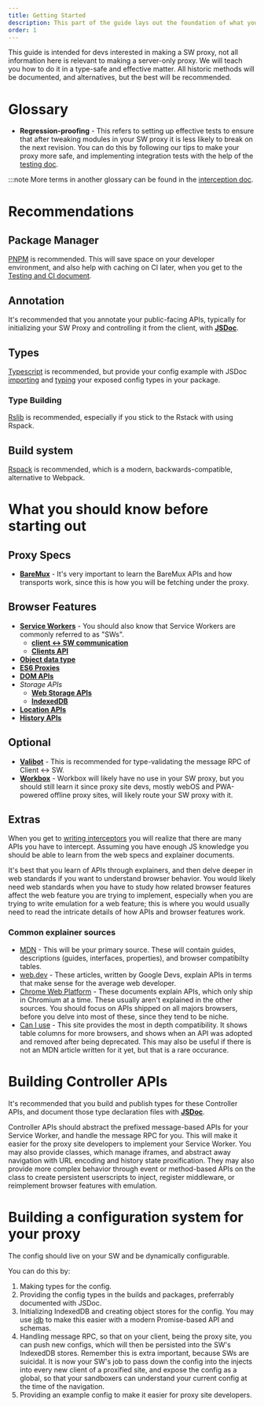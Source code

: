 ```yaml
---
title: Getting Started
description: This part of the guide lays out the foundation of what you need to know to build a SW proxy.
order: 1
---
```


This guide is intended for devs interested in making a SW proxy, not all information here is relevant to making a server-only proxy. We will teach you how to do it in a type-safe and effective matter. All historic methods will be documented, and alternatives, but the best will be recommended.

# Glossary

- **Regression-proofing** - This refers to setting up effective tests to ensure that after tweaking modules in your SW proxy it is less likely to break on the next revision. You can do this by following our tips to make your proxy more safe, and implementing integration tests with the help of the [testing doc](./testing.mdx).

:::note
More terms in another glossary can be found in the [interception doc](./interception.mdx).

# Recommendations

## Package Manager

[PNPM](https://pnpm.io) is recommended. This will save space on your developer environment, and also help with caching on CI later, when you get to the [Testing and CI document](./testing.mdx).

## Annotation

It's recommended that you annotate your public-facing APIs, typically for initializing your SW Proxy and controlling it from the client, with [**JSDoc**](https://jsdoc.app).

## Types

[Typescript](https://www.typescriptlang.org) is recommended, but provide your config example with JSDoc [importing](https://jsdoc.app/tags-type) and [typing](https://jsdoc.app/tags-type) your exposed config types in your package. 

### Type Building

[Rslib](https://rslib.rs/guide/start/) is recommended, especially if you stick to the Rstack with using Rspack.

## Build system

[Rspack](https://rspack.rs/guide/start/quick-start) is recommended, which is a modern, backwards-compatible, alternative to Webpack.

# What you should know before starting out

## Proxy Specs

- [**BareMux**](https://github.com/MercuryWorkshop/bare-mux) - It's very important to learn the BareMux APIs and how transports work, since this is how you will be fetching under the proxy.

## Browser Features

- [**Service Workers**](https://developer.mozilla.org/en-US/docs/Web/API/Service_Worker_API) - You should also know that Service Workers are commonly referred to as "SWs".
  - [**client \<-\> SW communication**](https://web.dev/articles/two-way-communication-guide)
  - [**Clients API**](https://developer.mozilla.org/en-US/docs/Web/API/Clients)
- [**Object data type**](https://developer.mozilla.org/en-US/docs/Web/JavaScript/Reference/Global_Objects/Object)
- [**ES6 Proxies**](https://developer.mozilla.org/en-US/docs/Web/JavaScript/Reference/Global_Objects/Proxy)
- [**DOM APIs**](https://developer.mozilla.org/en-US/docs/Web/API/Document_Object_Model)
- *Storage APIs*
  - [**Web Storage APIs**](https://developer.mozilla.org/en-US/docs/Web/API/Web_Storage_API)
  - [**IndexedDB**](https://developer.mozilla.org/en-US/docs/Web/API/IndexedDB_API)
- [**Location APIs**](https://developer.mozilla.org/en-US/docs/Web/API/Location)
- [**History APIs**](https://developer.mozilla.org/en-US/docs/Web/API/History_API)

## Optional

- [**Valibot**](https://valibot.dev) - This is recommended for type-validating the message RPC of Client \<-\> SW.
- [**Workbox**](https://developer.chrome.com/docs/workbox) - Workbox will likely have no use in your SW proxy, but you should still learn it since proxy site devs, mostly webOS and PWA-powered offline proxy sites, will likely route your SW proxy with it.

## Extras

When you get to [writing interceptors](./interception.mdx) you will realize that there are many APIs you have to intercept. Assuming you have enough JS knowledge you should be able to learn from the web specs and explainer documents.

It's best that you learn of APIs through explainers, and then delve deeper in web standards if you want to understand browser behavior. You would likely need web standards when you have to study how related browser features affect the web feature you are trying to implement, especially when you are trying to write emulation for a web feature; this is where you would usually need to read the intricate details of how APIs and browser features work.

### Common explainer sources

- [MDN](https://developer.mozilla.org/en-US/docs/Web/API) - This will be your primary source. These will contain guides, descriptions (guides, interfaces, properties), and browser compatibilty tables.
- [web.dev](https://web.dev/articles) - These articles, written by Google Devs, explain APIs in terms that make sense for the average web developer.
- [Chrome Web Platform](https://developer.chrome.com/docs/web-platform) - These documents explain APIs, which only ship in Chromium at a time. These usually aren't explained in the other sources. You should focus on APIs shipped on all majors browsers, before you delve into most of these, since they tend to be niche.
- [Can I use](https://caniuse.com) - This site provides the most in depth compatibility. It shows table columns for more browsers, and shows when an API was adopted and removed after being deprecated. This may also be useful if there is not an MDN article written for it yet, but that is a rare occurance.

# Building Controller APIs

It's recommended that you build and publish types for these Controller APIs, and document those type declaration files with [**JSDoc**](https://jsdoc.app).

Controller APIs should abstract the prefixed message-based APIs for your Service Worker, and handle the message RPC for you. This will make it easier for the proxy site developers to implement your Service Worker. You may also provide classes, which manage iframes, and abstract away navigation with URL encoding and history state proxification. They may also provide more complex behavior through event or method-based APIs on the class to create persistent userscripts to inject, register middleware, or reimplement browser features with emulation.

# Building a configuration system for your proxy

The config should live on your SW and be dynamically configurable.

You can do this by:

1. Making types for the config.
2. Providing the config types in the builds and packages, preferrably documented with JSDoc.
3. Initializing IndexedDB and creating object stores for the config. You may use [idb](https://www.npmjs.com/package/idb) to make this easier with a modern Promise-based API and schemas.
4. Handling message RPC, so that on your client, being the proxy site, you can push new configs, which will then be persisted into the SW's IndexedDB stores. Remember this is extra important, because SWs are suicidal. It is now your SW's job to pass down the config into the injects into every new client of a proxified site, and expose the config as a global, so that your sandboxers can understand your current config at the time of the navigation.
5. Providing an example config to make it easier for proxy site developers.
